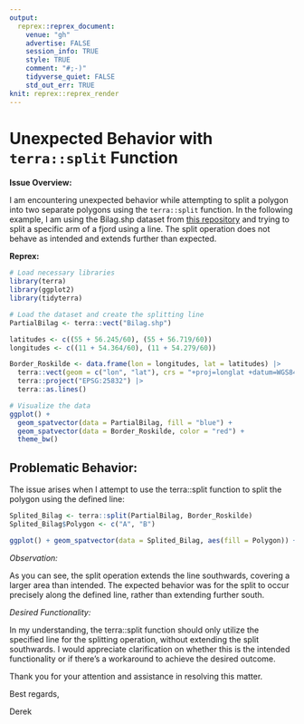 ```yaml
---
output:
  reprex::reprex_document:
    venue: "gh"
    advertise: FALSE
    session_info: TRUE
    style: TRUE
    comment: "#;-)"
    tidyverse_quiet: FALSE
    std_out_err: TRUE
knit: reprex::reprex_render
---
```


# Unexpected Behavior with `terra::split` Function

**Issue Overview:**

I am encountering unexpected behavior while attempting to split a polygon into two separate polygons using the `terra::split` function. In the following example, I am using the Bilag.shp dataset from [this repository](https://github.com/derek-corcoran-barrios/SplitError) and trying to split a specific arm of a fjord using a line. The split operation does not behave as intended and extends further than expected.

**Reprex:**

```r
# Load necessary libraries
library(terra)
library(ggplot2)
library(tidyterra)

# Load the dataset and create the splitting line
PartialBilag <- terra::vect("Bilag.shp")

latitudes <- c((55 + 56.245/60), (55 + 56.719/60))
longitudes <- c((11 + 54.364/60), (11 + 54.279/60))

Border_Roskilde <- data.frame(lon = longitudes, lat = latitudes) |>
  terra::vect(geom = c("lon", "lat"), crs = "+proj=longlat +datum=WGS84") |>
  terra::project("EPSG:25832") |>
  terra::as.lines()

# Visualize the data
ggplot() +
  geom_spatvector(data = PartialBilag, fill = "blue") +
  geom_spatvector(data = Border_Roskilde, color = "red") +
  theme_bw()
```

## Problematic Behavior:

The issue arises when I attempt to use the terra::split function to split the polygon using the defined line:

```r
Splited_Bilag <- terra::split(PartialBilag, Border_Roskilde)
Splited_Bilag$Polygon <- c("A", "B")

ggplot() + geom_spatvector(data = Splited_Bilag, aes(fill = Polygon)) + theme_bw()
```

*Observation:*

As you can see, the split operation extends the line southwards, covering a larger area than intended. The expected behavior was for the split to occur precisely along the defined line, rather than extending further south.

*Desired Functionality:*

In my understanding, the terra::split function should only utilize the specified line for the splitting operation, without extending the split southwards. I would appreciate clarification on whether this is the intended functionality or if there's a workaround to achieve the desired outcome.

Thank you for your attention and assistance in resolving this matter.

Best regards,

Derek
